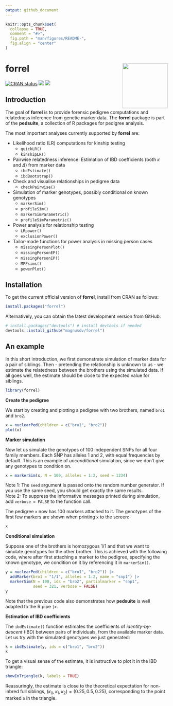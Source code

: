 ```yaml
---
output: github_document
---
```


<!-- README.md is generated from README.Rmd. Please edit that file -->

```r
knitr::opts_chunk$set(
  collapse = TRUE,
  comment = "#>",
  fig.path = "man/figures/README-",
  fig.align = "center"
)
```

# forrel <img src="man/figures/logo.png" align="right" height=140/>

<!-- badges: start -->
[![CRAN status](https://www.r-pkg.org/badges/version/forrel)](https://CRAN.R-project.org/package=forrel)
[![](https://cranlogs.r-pkg.org/badges/grand-total/forrel?color=yellow)](https://cran.r-project.org/package=forrel)
[![](https://cranlogs.r-pkg.org/badges/last-month/forrel?color=yellow)](https://cran.r-project.org/package=forrel)
<!-- badges: end -->


## Introduction
The goal of **forrel** is to provide forensic pedigree computations and relatedness inference from genetic marker data. The **forrel** package is part of the **pedsuite**, a collection of R packages for pedigree analysis.

The most important analyses currently supported by **forrel** are:

* Likelihood ratio (LR) computations for kinship testing
    * `quickLR()`
    * `kinshipLR()`
* Pairwise relatedness inference: Estimation of IBD coefficients (both $\kappa$ and $\Delta$) from marker data
    * `ibdEstimate()`
    * `ibdBootstrap()`
* Check and visualise relationships in pedigree data
    * `checkPairwise()`
* Simulation of marker genotypes, possibly conditional on known genotypes
    * `markerSim()`
    * `profileSim()`
    * `markerSimParametric()`
    * `profileSimParametric()`
* Power analysis for relationship testing
    * `LRpower()`
    * `exclusionPower()`
* Tailor-made functions for power analysis in missing person cases
    * `missingPersonPlot()`
    * `missingPersonEP()`
    * `missingPersonIP()`
    * `MPPsims()`
    * `powerPlot()`

## Installation
To get the current official version of **forrel**, install from CRAN as follows:
```r
install.packages("forrel")
```
Alternatively, you can obtain the latest development version from GitHub:
```r
# install.packages("devtools") # install devtools if needed
devtools::install_github("magnusdv/forrel")
```

## An example
In this short introduction, we first demonstrate simulation of marker data for a pair of siblings. Then - pretending the relationship is unknown to us - we estimate the relatedness between the brothers using the simulated data. If all goes well, the estimate should be close to the expected value for siblings.

```r
library(forrel)
```

**Create the pedigree**  

We start by creating and plotting a pedigree with two brothers, named `bro1` and `bro2`. 

```r
x = nuclearPed(children = c("bro1", "bro2"))
plot(x)
```

**Marker simulation**  

Now let us simulate the genotypes of 100 independent SNPs for all four family members. Each SNP has alleles 1 and 2, with equal frequencies by default. This is an example of _unconditional_ simulation, since we don't give any genotypes to condition on. 
```r
x = markerSim(x, N = 100, alleles = 1:2, seed = 1234)
```
Note 1: The `seed` argument is passed onto the random number generator. If you use the same seed, you should get exactly the same results.  
Note 2: To suppress the informative messages printed during simulation, add `verbose = FALSE` to the function call.

The pedigree `x` now has 100 markers attached to it. The genotypes of the first few markers are shown when printing `x` to the screen:

```r
x
```

**Conditional simulation**

Suppose one of the brothers is homozygous 1/1 and that we want to simulate genotypes for the other brother.
This is achieved with the following code, where after first attaching a marker to the pedigree, specifying the known genotype, we condition on it by referencing it in `markerSim()`. 

```r
y = nuclearPed(children = c("bro1", "bro2")) |> 
  addMarker(bro1 = "1/1", alleles = 1:2, name = "snp1") |> 
  markerSim(N = 100, ids = "bro2", partialmarker = "snp1", 
            seed = 321, verbose = FALSE)
y
```

Note that the previous code also demonstrates how **pedsuite** is well adapted to the R pipe `|>`.

**Estimation of IBD coefficients**  

The `ibdEstimate()` function estimates the coefficients of _identity-by-descent_ (IBD) between pairs of individuals, from the available marker data. Let us try with the simulated genotypes we just generated:
```r
k = ibdEstimate(y, ids = c("bro1", "bro2"))
k
```

To get a visual sense of the estimate, it is instructive to plot it in the IBD triangle:
```r
showInTriangle(k, labels = TRUE)
```

Reassuringly, the estimate is close to the theoretical expectation for non-inbred full siblings, $(\kappa_0, \kappa_1, \kappa_2) = (0.25, 0.5, 0.25)$, corresponding to the point marked `S` in the triangle.
